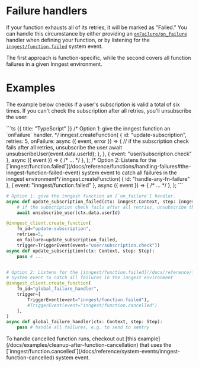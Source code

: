 
# Failure handlers <VersionBadge version="TypeScript only" />

If your function exhausts all of its retries, it will be marked as "Failed." You can handle this circumstance by either providing an [`onFailure/on_failure`](/docs/reference/functions/handling-failures) handler when defining your function, or by listening for the [`inngest/function.failed`](/docs/reference/system-events/inngest-function-failed) system event.

The first approach is function-specific, while the second covers all function failures in a given Inngest environment.


# Examples

The example below checks if a user's subscription is valid a total of six times. If you can't check the subscription after all retries, you'll unsubscribe the user:

<CodeGroup>
```ts {{ title: "TypeScript" }}
/* Option 1: give the inngest function an `onFailure` handler. */
inngest.createFunction(
  {
    id: "update-subscription",
    retries: 5,
    onFailure: async ({ event, error }) => {
      // if the subscription check fails after all retries, unsubscribe the user
      await unsubscribeUser(event.data.userId);
    },
  },
  { event: "user/subscription.check" },
  async ({ event }) => { /* ... */ },
);
/* Option 2: Listens for the [`inngest/function.failed`](/docs/reference/functions/handling-failures#the-inngest-function-failed-event) system event to catch all failures in the inngest environment*/
inngest.createFunction(
  { id: "handle-any-fn-failure" },
  { event: "inngest/function.failed" },
  async ({ event }) => { /* ... */ },
);
```

```python {{ title: "Python" }}
# Option 1: give the inngest function an [`on_failure`] handler.
async def update_subscription_failed(ctx: inngest.Context, step: inngest.Step):
    # if the subscription check fails after all retries, unsubscribe the user
    await unsubscribe_user(ctx.data.userId)

@inngest_client.create_function(
    fn_id="update-subscription", 
    retries=5,
    on_failure=update_subscription_failed,
    trigger=TriggerEvent(event="user/subscription.check"))
async def update_subscription(ctx: Context, step: Step):
    pass # ...


# Option 2: Listens for the [inngest/function.failed](/docs/reference/functions/handling-failures#the-inngest-function-failed-event)
# system event to catch all failures in the inngest environment
@inngest_client.create_function(
    fn_id="global_failure_handler",
    trigger=[
        TriggerEvent(event="inngest/function.failed"),
        #TriggerEvent(event="inngest/function.cancelled")
    ],
)
async def global_failure_handler(ctx: Context, step: Step):
    pass # handle all failures, e.g. to send to sentry
```
</CodeGroup>

<Callout>
  To handle cancelled function runs, checkout out [this example](/docs/examples/cleanup-after-function-cancellation) that uses the [`inngest/function.cancelled`](/docs/reference/system-events/inngest-function-cancelled) system event.
</Callout>



